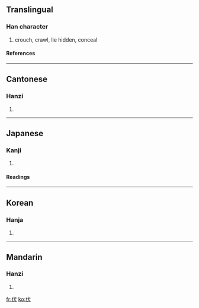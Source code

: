 ==Translingual==
===Han character===
{{Han char|rn=9|rad=人|as=04|sn=6|four=2323<sub>4</sub>|canj=人戈大 (OIK)}}
# crouch, crawl, lie hidden, conceal
====References====
{{Han ref|kx=0095.230|dkj=00438|dj=0202.070|hdz=10119.040|uh=4F0F|ud=20239|bh=A5F1|bd=42481}}
----
==Cantonese==
===Hanzi===
{{yue-hanzi|jyut=|y=fuk6}}
# {{defn|Cantonese}}
----
==Japanese==
===Kanji===
{{ja-kanji|grade=|rs=人04}}
# {{defn|Japanese}}
====Readings====
{{ja-readings|on=[[ふく]] (fuku), [[ふう]] (fū), [[ぶく]] (buku)|kun=[[ふせる]] (fuseru), [[したがう]] (shitagau)}}
----
==Korean==
===Hanja===
{{ko-hanja|hangeul=[[복]], [[부]]|rv=bok, bu|mr=pok, pu}}
# {{defn|Korean}}
----
==Mandarin==
===Hanzi===
{{cmn-hanzi|pin=[[fú]] (fu2), [[shěn]] (shen3)|wg=fu<sup>2</sup>, shen<sup>3</sup>}}
# {{defn|Mandarin}}

[[fr:伏]]
[[ko:伏]]